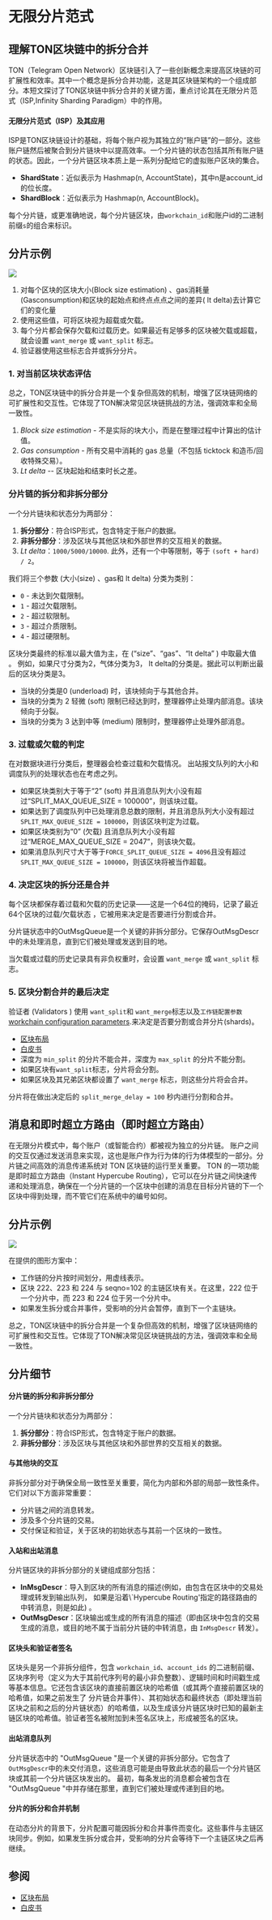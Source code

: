 # 无限分片范式

## 理解TON区块链中的拆分合并

TON（Telegram Open Network）区块链引入了一些创新概念来提高区块链的可扩展性和效率。其中一个概念是拆分合并功能，这是其区块链架构的一个组成部分。本短文探讨了TON区块链中拆分合并的关键方面，重点讨论其在无限分片范式（ISP,Infinity Sharding Paradigm）中的作用。

#### 无限分片范式（ISP）及其应用

ISP是TON区块链设计的基础，将每个账户视为其独立的“账户链”的一部分。这些账户链然后被聚合到分片链块中以提高效率。一个分片链的状态包括其所有账户链的状态。因此，一个分片链区块本质上是一系列分配给它的虚拟账户区块的集合。

- **ShardState**：近似表示为 Hashmap(n, AccountState)，其中n是account_id的位长度。
- **ShardBlock**：近似表示为 Hashmap(n, AccountBlock)。

每个分片链，或更准确地说，每个分片链区块，由`workchain_id`和账户id的二进制前缀`s`的组合来标识。

## 分片示例

![](/img/docs/blockchain-fundamentals/split-merge.svg)

1. 对每个区块的区块大小(Block size estimation) 、gas消耗量(Gasconsumption)和区块的起始点和终点点点之间的差异( lt delta)去计算它们的变化量
2. 使用这些值，可将区块视为超载或欠载。
3. 每个分片都会保存欠载和过载历史。如果最近有足够多的区块被欠载或超载，就会设置 `want_merge` 或 `want_split` 标志。
4. 验证器使用这些标志合并或拆分分片。

### 1. 对当前区块状态评估

总之，TON区块链中的拆分合并是一个复杂但高效的机制，增强了区块链网络的可扩展性和交互性。它体现了TON解决常见区块链挑战的方法，强调效率和全局一致性。

1. _Block size estimation_ - 不是实际的块大小，而是在整理过程中计算出的估计值。
2. _Gas consumption_ - 所有交易中消耗的 gas 总量（不包括 ticktock 和造币/回收特殊交易）。
3. _Lt delta_ -- 区块起始和结束时长之差。

### 分片链的拆分和非拆分部分

一个分片链块和状态分为两部分：

1. **拆分部分**：符合ISP形式，包含特定于账户的数据。
2. **非拆分部分**：涉及区块与其他区块和外部世界的交互相关的数据。
3. _Lt delta_：`1000/5000/10000`.
   此外，还有一个中等限制，等于 `(soft + hard) / 2`。

我们将三个参数 (大小(size) 、gas和 lt delta) 分类为类别：

- `0` - 未达到欠载限制。
- `1` - 超过欠载限制。
- `2` - 超过软限制。
- `3` - 超过介质限制。
- `4` - 超过硬限制。

区块分类最终的标准以最大值为主，在 (“size”、“gas”、“lt delta” ) 中取最大值
。 例如，如果尺寸分类为2，气体分类为3， lt delta的分类是。据此可以判断出最后的区块分类是3。

- 当块的分类是0 (underload) 时，该块倾向于与其他合并。
- 当块的分类为 2  轻微 (soft) 限制已经达到时，整理器停止处理内部消息。该块倾向于分裂。
- 当块的分类为 3 达到中等 (medium) 限制时，整理器停止处理外部消息。

### 3. 过载或欠载的判定

在对数据块进行分类后，整理器会检查过载和欠载情况。
出站报文队列的大小和调度队列的处理状态也在考虑之列。

- 如果区块类别大于等于“2” (soft) 并且消息队列大小没有超过“SPLIT_MAX_QUEUE_SIZE = 100000”，则该块过载。
- 如果达到了调度队列中已处理消息总数的限制，并且消息队列大小没有超过`SPLIT_MAX_QUEUE_SIZE = 100000`，则该区块判定为过载。
- 如果区块类别为“0” (欠载) 且消息队列大小没有超过“MERGE_MAX_QUEUE_SIZE = 2047”，则该块欠载。
- 如果消息队列尺寸大于等于`FORCE_SPLIT_QUEUE_SIZE = 4096`且没有超过`SPLIT_MAX_QUEUE_SIZE = 100000`，则该区块将被当作超载。

### 4. 决定区块的拆分还是合并

每个区块都保存着过载和欠载的历史记录——这是一个64位的掩码，记录了最近64个区块的过载/欠载状态 ，它被用来决定是否要进行分割或合并。

分片链状态中的OutMsgQueue是一个关键的非拆分部分。它保存OutMsgDescr中的未处理消息，直到它们被处理或发送到目的地。

当欠载或过载的历史记录具有非负权重时，会设置 `want_merge` 或 `want_split` 标志。

### 5. 区块分割合并的最后决定

验证者 (Validators ) 使用 `want_split`和 `want_merge`标志以及`工作链配置参数`[workchain configuration parameters](/v3/documentation/network/configs/blockchain-configs#param-12).来决定是否要分割或合并分片(shards)。

- [区块布局](/develop/data-formats/block-layout)
- [白皮书](/learn/docs)
- 深度为 `min_split` 的分片不能合并，深度为 `max_split` 的分片不能分割。
- 如果区块有`want_split`标志，分片将会分割。
- 如果区块及其兄弟区块都设置了 `want_merge` 标志，则这些分片将会合并。

分片将在做出决定后的 `split_merge_delay = 100` 秒内进行分割和合并。

## 消息和即时超立方路由（即时超立方路由）

在无限分片模式中，每个账户（或智能合约）都被视为独立的分片链。
账户之间的交互仅通过发送消息来实现，这也是账户作为行为体的行为体模型的一部分。分片链之间高效的消息传递系统对 TON 区块链的运行至关重要。 
TON 的一项功能是即时超立方路由（Instant Hypercube Routing），它可以在分片链之间快速传递和处理消息，确保在一个分片链的一个区块中创建的消息在目标分片链的下一个区块中得到处理，而不管它们在系统中的编号如何。

## 分片示例

![](/img/docs/blockchain-fundamentals/shardchains.jpg)

在提供的图形方案中：

- 工作链的分片按时间划分，用虚线表示。
- 区块 222、223 和 224 与 seqno=102 的主链区块有关。在这里，222 位于一个分片中，而 223 和 224 位于另一个分片中。
- 如果发生拆分或合并事件，受影响的分片会暂停，直到下一个主链块。

总之，TON区块链中的拆分合并是一个复杂但高效的机制，增强了区块链网络的可扩展性和交互性。它体现了TON解决常见区块链挑战的方法，强调效率和全局一致性。

## 分片细节

#### 分片链的拆分和非拆分部分

一个分片链块和状态分为两部分：

1. **拆分部分**：符合ISP形式，包含特定于账户的数据。
2. **非拆分部分**：涉及区块与其他区块和外部世界的交互相关的数据。

#### 与其他块的交互

非拆分部分对于确保全局一致性至关重要，简化为内部和外部的局部一致性条件。它们对以下方面非常重要：

- 分片链之间的消息转发。
- 涉及多个分片链的交易。
- 交付保证和验证，关于区块的初始状态与其前一个区块的一致性。

#### 入站和出站消息

分片链区块的非拆分部分的关键组成部分包括：

- **InMsgDescr**：导入到区块的所有消息的描述(例如，由包含在区块中的交易处理或转发到输出队列， 如果是沿着\\`Hypercube Routing'指定的路径路由的中转消息，则是如此) 。
- **OutMsgDescr**：区块输出或生成的所有消息的描述（即由区块中包含的交易生成的消息，或目的地不属于当前分片链的中转消息，由 `InMsgDescr` 转发）。

#### 区块头和验证者签名

区块头是另一个非拆分组件，包含 `workchain_id`、`account_ids` 的二进制前缀、区块序列号（定义为大于其前代序列号的最小非负整数）、逻辑时间和时间戳生成等基本信息。它还包含该区块的直接前置区块的哈希值（或其两个直接前置区块的哈希值，如果之前发生了
分片链合并事件）、其初始状态和最终状态（即处理当前区块之前和之后的分片链状态）的哈希值，以及生成该分片链区块时已知的最新主链区块的哈希值。验证者签名被附加到未签名区块上，形成被签名的区块。

#### 出站消息队列

分片链状态中的 "OutMsgQueue "是一个关键的非拆分部分。它包含了`OutMsgDescr`中的未交付消息，这些消息可能是由导致此状态的最后一个分片链区块或其前一个分片链区块发出的。 
最初，每条发出的消息都会被包含在 "OutMsgQueue "中并存储在那里，直到它们被处理或传递到目的地。

#### 分片的拆分和合并机制

在动态分片的背景下，分片配置可能因拆分和合并事件而变化。这些事件与主链区块同步。例如，如果发生拆分或合并，受影响的分片会等待下一个主链区块之后再继续。

## 参阅

- [区块布局](/v3/documentation/data-formats/tlb/block-layout)
- [白皮书](/v3/documentation/whitepapers/overview)
